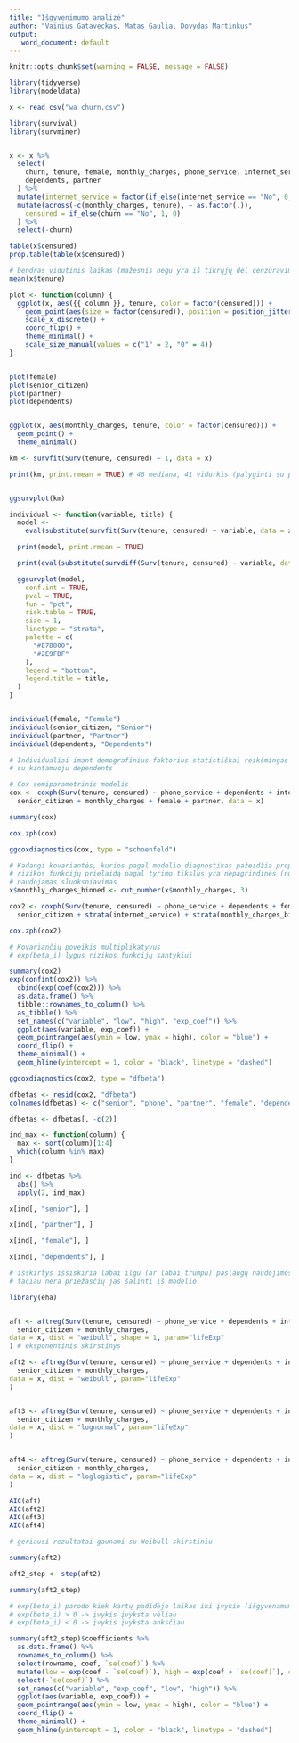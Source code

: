 ```yaml
---
title: "Išgyvenimumo analizė"
author: "Vainius Gataveckas, Matas Gaulia, Dovydas Martinkus"
output:
   word_document: default
---
```



```r
knitr::opts_chunk$set(warning = FALSE, message = FALSE)
```

```r
library(tidyverse)
library(modeldata)

x <- read_csv("wa_churn.csv")
```


```r
library(survival)
library(survminer)


x <- x %>%
  select(
    churn, tenure, female, monthly_charges, phone_service, internet_service, senior_citizen,
    dependents, partner
  ) %>%
  mutate(internet_service = factor(if_else(internet_service == "No", 0, 1))) %>%
  mutate(across(-c(monthly_charges, tenure), ~ as.factor(.)),
    censured = if_else(churn == "No", 1, 0)
  ) %>%
  select(-churn)
```



```r
table(x$censured)
prop.table(table(x$censured))

# bendras vidutinis laikas (mažesnis negu yra iš tikrųjų dėl cenzūravimo)
mean(x$tenure)
```

```r
plot <- function(column) {
  ggplot(x, aes({{ column }}, tenure, color = factor(censured))) +
    geom_point(aes(size = factor(censured)), position = position_jitter(width = 0.01, height = 0.1)) +
    scale_x_discrete() +
    coord_flip() +
    theme_minimal() +
    scale_size_manual(values = c("1" = 2, "0" = 4))
}


plot(female)
plot(senior_citizen)
plot(partner)
plot(dependents)


ggplot(x, aes(monthly_charges, tenure, color = factor(censured))) +
  geom_point() +
  theme_minimal()
```



```r
km <- survfit(Surv(tenure, censured) ~ 1, data = x)

print(km, print.rmean = TRUE) # 46 mediana, 41 vidurkis (palyginti su prieš tai gautu vidurkiu)


ggsurvplot(km)
```


```r
individual <- function(variable, title) {
  model <-
    eval(substitute(survfit(Surv(tenure, censured) ~ variable, data = x)))

  print(model, print.rmean = TRUE)

  print(eval(substitute(survdiff(Surv(tenure, censured) ~ variable, data = x, rho = 0))))

  ggsurvplot(model,
    conf.int = TRUE,
    pval = TRUE,
    fun = "pct",
    risk.table = TRUE,
    size = 1,
    linetype = "strata",
    palette = c(
      "#E7B800",
      "#2E9FDF"
    ),
    legend = "bottom",
    legend.title = title,
  )
}


individual(female, "Female")
individual(senior_citizen, "Senior")
individual(partner, "Partner")
individual(dependents, "Dependents")

# Individualiai imant demografinius faktorius statistiškai reikšmingas skirtumas rastas tik
# su kintamuoju dependents
```






```r
# Cox semiparametrinis modelis
cox <- coxph(Surv(tenure, censured) ~ phone_service + dependents + internet_service +
  senior_citizen + monthly_charges + female + partner, data = x)

summary(cox)
```


```r
cox.zph(cox)

ggcoxdiagnostics(cox, type = "schoenfeld")
```



```r
# Kadangi kovariantės, kurios pagal modelio diagnostikas pažeidžia proporcingų
# rizikos funkcijų prielaidą pagal tyrimo tikslus yra nepagrindinės (nuisance)
# naudojamas sluoksniavimas
x$monthly_charges_binned <- cut_number(x$monthly_charges, 3)

cox2 <- coxph(Surv(tenure, censured) ~ phone_service + dependents + female + partner +
  senior_citizen + strata(internet_service) + strata(monthly_charges_binned), data = x)
```

```r
cox.zph(cox2)
```



```r
# Kovariančių poveikis multiplikatyvus
# exp(beta_i) lygus rizikos funkcijų santykiui

summary(cox2)
exp(confint(cox2)) %>%
  cbind(exp(coef(cox2))) %>%
  as.data.frame() %>%
  tibble::rownames_to_column() %>%
  as_tibble() %>%
  set_names(c("variable", "low", "high", "exp_coef")) %>%
  ggplot(aes(variable, exp_coef)) +
  geom_pointrange(aes(ymin = low, ymax = high), color = "blue") +
  coord_flip() +
  theme_minimal() +
  geom_hline(yintercept = 1, color = "black", linetype = "dashed")
```



```r
ggcoxdiagnostics(cox2, type = "dfbeta")

dfbetas <- resid(cox2, "dfbeta")
colnames(dfbetas) <- c("senior", "phone", "partner", "female", "dependents")

dfbetas <- dfbetas[, -c(2)]

ind_max <- function(column) {
  max <- sort(column)[1:4]
  which(column %in% max)
}

ind <- dfbetas %>%
  abs() %>%
  apply(2, ind_max)

x[ind[, "senior"], ]

x[ind[, "partner"], ]

x[ind[, "female"], ]

x[ind[, "dependents"], ]

# išskirtys išsiskiria labai ilgu (ar labai trumpu) paslaugų naudojimosi laiku,
# tačiau nėra priežasčių jas šalinti iš modelio.
```






```r

library(eha)


aft <- aftreg(Surv(tenure, censured) ~ phone_service + dependents + internet_service + female + partner +
  senior_citizen + monthly_charges,
data = x, dist = "weibull", shape = 1, param="lifeExp"
) # eksponentinis skirstinys

aft2 <- aftreg(Surv(tenure, censured) ~ phone_service + dependents + internet_service + female + partner +
  senior_citizen + monthly_charges,
data = x, dist = "weibull", param="lifeExp"
)


aft3 <- aftreg(Surv(tenure, censured) ~ phone_service + dependents + internet_service + female + partner +
  senior_citizen + monthly_charges,
data = x, dist = "lognormal", param="lifeExp"
)


aft4 <- aftreg(Surv(tenure, censured) ~ phone_service + dependents + internet_service + female + partner +
  senior_citizen + monthly_charges,
data = x, dist = "loglogistic", param="lifeExp"
)
```


```r
AIC(aft)
AIC(aft2)
AIC(aft3)
AIC(aft4)

# geriausi rezultatai gaunami su Weibull skirstiniu
```

```r
summary(aft2)

aft2_step <- step(aft2)

summary(aft2_step)
```

```r
# exp(beta_i) parodo kiek kartų padidėjo laikas iki įvykio (išgyvenamumo funkcija)
# exp(beta_i) > 0 -> įvykis įvyksta vėliau
# exp(beta_i) < 0 -> įvykis įvyksta anksčiau

summary(aft2_step)$coefficients %>%
  as.data.frame() %>%
  rownames_to_column() %>%
  select(rowname, coef, `se(coef)`) %>%
  mutate(low = exp(coef - `se(coef)`), high = exp(coef + `se(coef)`), coef = exp(coef)) %>%
  select(-`se(coef)`) %>%
  set_names(c("variable", "exp_coef", "low", "high")) %>%
  ggplot(aes(variable, exp_coef)) +
  geom_pointrange(aes(ymin = low, ymax = high), color = "blue") +
  coord_flip() +
  theme_minimal() +
  geom_hline(yintercept = 1, color = "black", linetype = "dashed")
```
